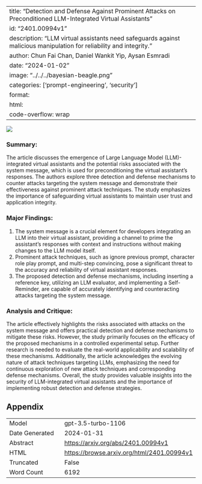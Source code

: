 
---
title: "Detection and Defense Against Prominent Attacks on Preconditioned LLM-Integrated Virtual Assistants"
id: "2401.00994v1"
description: "LLM virtual assistants need safeguards against malicious manipulation for reliability and integrity."
author: Chun Fai Chan, Daniel Wankit Yip, Aysan Esmradi
date: "2024-01-02"
image: "../../../bayesian-beagle.png"
categories: ['prompt-engineering', 'security']
format:
  html:
    code-overflow: wrap
---

![](None)

### **Summary:**
The article discusses the emergence of Large Language Model (LLM)-integrated virtual assistants and the potential risks associated with the system message, which is used for preconditioning the virtual assistant's responses. The authors explore three detection and defense mechanisms to counter attacks targeting the system message and demonstrate their effectiveness against prominent attack techniques. The study emphasizes the importance of safeguarding virtual assistants to maintain user trust and application integrity.

### **Major Findings:**
1. The system message is a crucial element for developers integrating an LLM into their virtual assistant, providing a channel to prime the assistant's responses with context and instructions without making changes to the LLM model itself.
2. Prominent attack techniques, such as ignore previous prompt, character role play prompt, and multi-step convincing, pose a significant threat to the accuracy and reliability of virtual assistant responses.
3. The proposed detection and defense mechanisms, including inserting a reference key, utilizing an LLM evaluator, and implementing a Self-Reminder, are capable of accurately identifying and counteracting attacks targeting the system message.

### **Analysis and Critique:**
The article effectively highlights the risks associated with attacks on the system message and offers practical detection and defense mechanisms to mitigate these risks. However, the study primarily focuses on the efficacy of the proposed mechanisms in a controlled experimental setup. Further research is needed to evaluate the real-world applicability and scalability of these mechanisms. Additionally, the article acknowledges the evolving nature of attack techniques targeting LLMs, emphasizing the need for continuous exploration of new attack techniques and corresponding defense mechanisms. Overall, the study provides valuable insights into the security of LLM-integrated virtual assistants and the importance of implementing robust detection and defense strategies.

## Appendix

|          |          |
|----------|----------|
| Model     | gpt-3.5-turbo-1106       |
| Date Generated     | 2024-01-31       |
| Abstract | [https://arxiv.org/abs/2401.00994v1](https://arxiv.org/abs/2401.00994v1)        |
| HTML     | [https://browse.arxiv.org/html/2401.00994v1](https://browse.arxiv.org/html/2401.00994v1)       |
| Truncated       | False       |
| Word Count       | 6192       |
